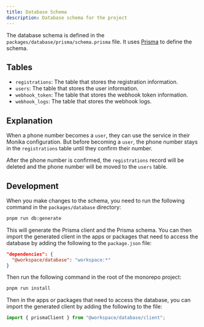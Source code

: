 ```yaml
---
title: Database Schema
description: Database schema for the project
---
```


The database schema is defined in the `packages/database/prisma/schema.prisma` file. It uses [Prisma](https://www.prisma.io) to define the schema.

## Tables

- `registrations`: The table that stores the registration information.
- `users`: The table that stores the user information.
- `webhook_token`: The table that stores the webhook token information.
- `webhook_logs`: The table that stores the webhook logs.

## Explanation

When a phone number becomes a `user`, they can use the service in their Monika configuration. But before becoming a `user`, the phone number stays in the `registrations` table until they confirm their number.

After the phone number is confirmed, the `registrations` record will be deleted and the phone number will be moved to the `users` table.

## Development

When you make changes to the schema, you need to run the following command in the `packages/database` directory:

```bash
pnpm run db:generate
```

This will generate the Prisma client and the Prisma schema. You can then import the generated client in the apps or packages that need to access the database by adding the following to the `package.json` file:

```json
"dependencies": {
  "@workspace/database": "workspace:*"
}
```

Then run the following command in the root of the monorepo project:

```bash
pnpm run install
```

Then in the apps or packages that need to access the database, you can import the generated client by adding the following to the file:

```typescript
import { prismaClient } from "@workspace/database/client";
```
